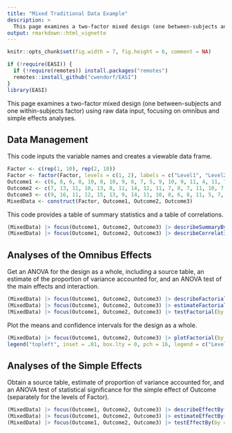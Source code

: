 ```yaml
---
title: "Mixed Traditional Data Example"
description: >
  This page examines a two-factor mixed design (one between-subjects and one within-subjects factor) using raw data input, focusing on omnibus and simple effects analyses.
output: rmarkdown::html_vignette
---
```


```r
knitr::opts_chunk$set(fig.width = 7, fig.height = 6, comment = NA)
```

```r
if (!require(EASI)) {
  if (!require(remotes)) install.packages("remotes")
  remotes::install_github("cwendorf/EASI")
}
library(EASI)
```

This page examines a two-factor mixed design (one between-subjects and one within-subjects factor) using raw data input, focusing on omnibus and simple effects analyses.

## Data Management

This code inputs the variable names and creates a viewable data frame.
```r
Factor <- c(rep(1, 10), rep(2, 10))
Factor <- factor(Factor, levels = c(1, 2), labels = c("Level1", "Level2"))
Outcome1 <- c(6, 8, 6, 8, 10, 8, 10, 9, 8, 7, 5, 9, 10, 9, 11, 4, 11, 7, 6, 8)
Outcome2 <- c(7, 13, 11, 10, 13, 8, 11, 14, 12, 11, 7, 8, 7, 11, 10, 7, 8, 4, 8, 10)
Outcome3 <- c(9, 16, 11, 12, 15, 13, 9, 14, 11, 10, 8, 6, 8, 11, 5, 7, 9, 3, 6, 7)
MixedData <- construct(Factor, Outcome1, Outcome2, Outcome3)
```

This code provides a table of summary statistics and a table of correlations.
```r
(MixedData) |> focus(Outcome1, Outcome2, Outcome3) |> describeSummaryBy(by = Factor)
(MixedData) |> focus(Outcome1, Outcome2, Outcome3) |> describeCorrelationsBy(by = Factor)
```

## Analyses of the Omnibus Effects

Get an ANOVA for the design as a whole, including a source table, an estimate of the proportion of variance accounted for, and an ANOVA test of the main effects and interaction.
```r
(MixedData) |> focus(Outcome1, Outcome2, Outcome3) |> describeFactorial(by = Factor)
(MixedData) |> focus(Outcome1, Outcome2, Outcome3) |> estimateFactorial(by = Factor)
(MixedData) |> focus(Outcome1, Outcome2, Outcome3) |> testFactorial(by = Factor)
```

Plot the means and confidence intervals for the design as a whole.
```r
(MixedData) |> focus(Outcome1, Outcome2, Outcome3) |> plotFactorial(by = Factor, col = c("darkred", "darkblue"))
legend("topleft", inset = .01, box.lty = 0, pch = 16, legend = c("Level1", "Level2"), col = c("darkred", "darkblue"))
```

## Analyses of the Simple Effects

Obtain a source table, estimate of proportion of variance accounted for, and an ANOVA test of statistical significance for the simple effect of Outcome (separately for the levels of Factor).
```r
(MixedData) |> focus(Outcome1, Outcome2, Outcome3) |> describeEffectBy(by = Factor)
(MixedData) |> focus(Outcome1, Outcome2, Outcome3) |> estimateEffectBy(by = Factor)
(MixedData) |> focus(Outcome1, Outcome2, Outcome3) |> testEffectBy(by = Factor)
```